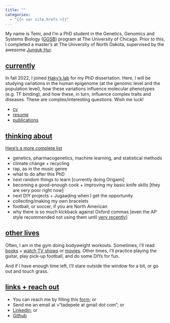 ```yaml
---
title: ""
categories:
  - "{{< var site.hrefs >}}"
---
```


My name is Temi, and I'm a PhD student in the Genetics, Genomics and Systems Biology (<a href="https://ggsb.uchicago.edu/" target="_blank" rel="noopener noreferrer">GGSB</a>) program at The University of Chicago. Prior to this, I completed a master's at The University of North Dakota, supervised by the awesome <a href="https://med.und.edu/labs/hur/" target="_blank" rel="noopener noreferrer">Junguk Hur</a>.

## <ins>currently</ins>

In fall 2022, I joined <a href="https://hakyimlab.org/" target="_blank" rel="noopener noreferrer">Haky's lab</a> for my PhD dissertation. Here, I will be studying variations in the human epigenome (at the genomic level and the population level), how these variations influence molecular phenotypes (e.g. TF binding), and how these, in turn, influence complex traits and diseases. These are complex/interesting questions. Wish me luck!

- <a href="content/assets/cv.pdf" target="_blank" rel="noopener noreferrer">cv</a>
- <a href="content/assets/resume.pdf" target="_blank" rel="noopener noreferrer">resume</a> 
- <a href="content/assets/publications/index.qmd" target="_blank" rel="noopener noreferrer">publications</a>

## <ins>thinking about</ins>
<a href="content/assets/thoughts/index.qmd" target="_blank" rel="noopener noreferrer">Here's a more complete list</a>

- genetics, pharmacogenetics, machine learning, and statistical methods
- climate change + recycling
- rap, as in the music genre
- what to do after this PhD
- next random things to learn [currently doing Origami]
- becoming a good-enough cook + improving my basic knife skills [they are very poor right now]
- next DIY projects + Jugaaḍing when I get the opportunity
- collecting/making my own bracelets
- football, or soccer, if you are North American
- why there is so much kickback against Oxford commas [even the AP style recommended not using them until <a href="{{< var site.hrefs.oxford_commas >}}" target="_blank" rel="noopener noreferrer">very recently</a>]

## <ins>other lives</ins>
Often, I am in the gym doing bodyweight workouts. Sometimes, I'll read <a href="{{< var site.hrefs.goodreads >}}" target="_blank" rel="noopener noreferrer">books</a> + <a href="{{< var site.hrefs.tv_shows >}}" target="_blank" rel="noopener noreferrer">watch TV shows</a> or <a href="https://letterboxd.com/TemiWho/films/" target="_blank" rel="noopener noreferrer">movies</a>. Other times, I'll practice playing the guitar, play pick-up football, and do some DIYs for fun. 

And if I have enough time left, I'll stare outside the window for a bit, or go out and touch grass. 

## <ins>links + reach out</ins>
- You can reach me by filling this <a href="https://forms.gle/VopPt5H2uhPMD8oT7" target="_blank" rel="noopener noreferrer">form</a>; or
- Send me an email at 
  >"tadepete at gmail dot com"; or
- <a href="https://www.linkedin.com/in/temidayo-a-489414161" target="_blank" rel="noopener noreferrer">LinkedIn</a>; or
<!-- - <a href="https://twitter.com/temicrates" target="_blank" rel="noopener noreferrer">Twitter</a>; or -->
- <a href="https://github.com/temipete" target="_blank" rel="noopener noreferrer">Github</a>